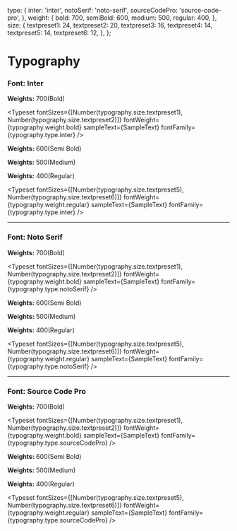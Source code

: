  
<Meta title="Typography" />
 
  type: {
    inter: 'inter',
    notoSerif: 'noto-serif',
    sourceCodePro: 'source-code-pro',
  },
  weight: {
    bold: 700,
    semiBold: 600,
    medium: 500,
    regular: 400,
  },
  size: {
    textpreset1: 24,
    textpreset2: 20,
    textpreset3: 16,
    textpreset4: 14,
    textpreset5: 14,
    textpreset6: 12,
  },
};
 
 
# Typography

### Font: Inter

**Weights:** 700(Bold)

<Typeset
  fontSizes={[Number(typography.size.textpreset1), Number(typography.size.textpreset2)]}
  fontWeight={typography.weight.bold}
  sampleText={SampleText}
  fontFamily={typography.type.inter}
/>

**Weights:** 600(Semi Bold)

<Typeset
  fontSizes={[Number(typography.size.textpreset3)]}
  fontWeight={typography.weight.semiBold}
  sampleText={SampleText}
  fontFamily={typography.type.inter}
/>

**Weights:** 500(Medium)

<Typeset
  fontSizes={[Number(typography.size.textpreset4)]}
  fontWeight={typography.weight.medium}
  sampleText={SampleText}
  fontFamily={typography.type.inter}
/>

**Weights:** 400(Regular)

<Typeset
  fontSizes={[Number(typography.size.textpreset5), Number(typography.size.textpreset6)]}
  fontWeight={typography.weight.regular}
  sampleText={SampleText}
  fontFamily={typography.type.inter}
/>

---

### Font: Noto Serif

**Weights:** 700(Bold)

<Typeset
  fontSizes={[Number(typography.size.textpreset1), Number(typography.size.textpreset2)]}
  fontWeight={typography.weight.bold}
  sampleText={SampleText}
  fontFamily={typography.type.notoSerif}
/>

**Weights:** 600(Semi Bold)

<Typeset
  fontSizes={[Number(typography.size.textpreset3)]}
  fontWeight={typography.weight.semiBold}
  sampleText={SampleText}
  fontFamily={typography.type.notoSerif}
/>

**Weights:** 500(Medium)

<Typeset
  fontSizes={[Number(typography.size.textpreset4)]}
  fontWeight={typography.weight.medium}
  sampleText={SampleText}
  fontFamily={typography.type.notoSerif}
/>

**Weights:** 400(Regular)

<Typeset
  fontSizes={[Number(typography.size.textpreset5), Number(typography.size.textpreset6)]}
  fontWeight={typography.weight.regular}
  sampleText={SampleText}
  fontFamily={typography.type.notoSerif}
/>

---

### Font: Source Code Pro

**Weights:** 700(Bold)

<Typeset
  fontSizes={[Number(typography.size.textpreset1), Number(typography.size.textpreset2)]}
  fontWeight={typography.weight.bold}
  sampleText={SampleText}
  fontFamily={typography.type.sourceCodePro}
/>

**Weights:** 600(Semi Bold)

<Typeset
  fontSizes={[Number(typography.size.textpreset3)]}
  fontWeight={typography.weight.semiBold}
  sampleText={SampleText}
  fontFamily={typography.type.sourceCodePro}
/>

**Weights:** 500(Medium)

<Typeset
  fontSizes={[Number(typography.size.textpreset4)]}
  fontWeight={typography.weight.medium}
  sampleText={SampleText}
  fontFamily={typography.type.sourceCodePro}
/>

**Weights:** 400(Regular)

<Typeset
  fontSizes={[Number(typography.size.textpreset5), Number(typography.size.textpreset6)]}
  fontWeight={typography.weight.regular}
  sampleText={SampleText}
  fontFamily={typography.type.sourceCodePro}
/>
